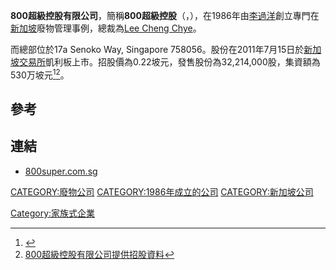 '''800超級控股有限公司'''，簡稱'''800超級控股'''（'''{{lang-en|800 Super Holdings Limited}}'''，{{sgx|5TG}}），在1986年由[[李過洋|李過洋]]創立專門在[[新加坡|新加坡]]廢物管理事例，總裁為[[Lee_Cheng_Chye|Lee Cheng Chye]]。

而總部位於17a Senoko Way, Singapore 758056。股份在2011年7月15日於[[新加坡交易所|新加坡交易所]]凱利板上市。招股價為0.22坡元，發售股份為32,214,000股，集資額為530万坡元<ref>{{Cite web |url=http://blog.eastmoney.com/szlky_kevin/blog_150845929.html |title=八百控股将在凯利板上市集资530万元(2011-07-08 01:38:25) 東方財富網 |accessdate=2012-03-19 |archive-date=2016-03-05 |archive-url=https://web.archive.org/web/20160305031815/http://blog.eastmoney.com/szlky_kevin/blog_150845929.html |dead-url=no }}</REF><ref>[http://info.sgx.com/webipo.nsf/IPOAttachmentsName/800%20SUPER%20HOLDINGS%20LIMITED/$File/P.%20Gem%20(Super%20800)%20OD%20Final%20dated%206%20Jul%202011.pdf 800超級控股有限公司提供招股資料]{{dead link|date=2018年5月 |bot=InternetArchiveBot |fix-attempted=yes }}</ref>。

==參考==
{{REFLIST}}

==連結==
*[http://www.800super.com.sg 800super.com.sg]{{Wayback|url=http://www.800super.com.sg/ |date=20200220103745 }}

[[Category:家族式企業|Category:家族式企業]]
[[CATEGORY:廢物公司|CATEGORY:廢物公司]]
[[CATEGORY:1986年成立的公司|CATEGORY:1986年成立的公司]]
[[CATEGORY:新加坡公司|CATEGORY:新加坡公司]]
{{singapore-stub}}